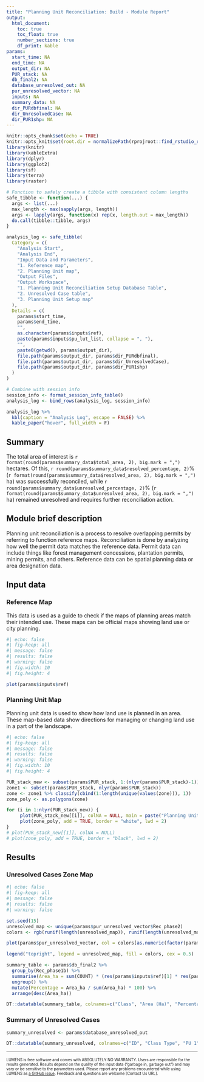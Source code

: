 ```yaml
---
title: "Planning Unit Reconciliation: Build - Module Report"
output: 
  html_document:
    toc: true
    toc_float: true
    number_sections: true
    df_print: kable
params:
  start_time: NA
  end_time: NA
  output_dir: NA
  PUR_stack: NA
  db_final2: NA
  database_unresolved_out: NA
  pur_unresolved_vector: NA
  inputs: NA
  summary_data: NA
  dir_PURdbfinal: NA
  dir_UnresolvedCase: NA
  dir_PUR1shp: NA
---
```


```r
knitr::opts_chunk$set(echo = TRUE)
knitr::opts_knit$set(root.dir = normalizePath(rprojroot::find_rstudio_root_file()))
library(knitr)
library(kableExtra)
library(dplyr)
library(ggplot2)
library(sf)
library(terra)
library(raster)
```

```r
# Function to safely create a tibble with consistent column lengths
safe_tibble <- function(...) {
  args <- list(...)
  max_length <- max(sapply(args, length))
  args <- lapply(args, function(x) rep(x, length.out = max_length))
  do.call(tibble::tibble, args)
}

analysis_log <- safe_tibble(
  Category = c(
    "Analysis Start",
    "Analysis End",
    "Input Data and Parameters",
    "1. Reference map",
    "2. Planning Unit map",
    "Output Files",
    "Output Workspace",
    "1. Planning Unit Reconciliation Setup Database Table",
    "2. Unresolved Case table",
    "3. Planning Unit Setup map"
  ),
  Details = c(
    params$start_time,
    params$end_time,
    "",
    as.character(params$inputs$ref),
    paste(params$inputs$pu_lut_list, collapse = ", "),
    "",
    paste0(getwd(), params$output_dir),
    file.path(params$output_dir, params$dir_PURdbfinal),
    file.path(params$output_dir, params$dir_UnresolvedCase),
    file.path(params$output_dir, params$dir_PUR1shp)
  )
)

# Combine with session info
session_info <- format_session_info_table()
analysis_log <- bind_rows(analysis_log, session_info)

analysis_log %>% 
  kbl(caption = "Analysis Log", escape = FALSE) %>%
  kable_paper("hover", full_width = F)
```

## Summary

The total area of interest is `r format(round(params$summary_data$total_area, 2), big.mark = ",")` hectares. Of this, `r round(params$summary_data$resolved_percentage, 2)`% (`r format(round(params$summary_data$resolved_area, 2), big.mark = ",")` ha) was successfully reconciled, while `r round(params$summary_data$unresolved_percentage, 2)`% (`r format(round(params$summary_data$unresolved_area, 2), big.mark = ",")` ha) remained unresolved and requires further reconciliation action.

## Module brief description

Planning unit reconciliation is a process to resolve overlapping permits by referring to function reference maps. Reconciliation is done by analyzing how well the permit data matches the reference data. Permit data can include things like forest management concessions, plantation permits, mining permits, and others. Reference data can be spatial planning data or area designation data.

## Input data

### Reference Map 

This data is used as a guide to check if the maps of planning areas match their intended use. These maps can be official maps showing land use or city planning.

```r
#| echo: false
#| fig-keep: all
#| message: false
#| results: false
#| warning: false
#| fig.width: 10
#| fig.height: 4

plot(params$inputs$ref)
```

### Planning Unit Map

Planning unit data is used to show how land use is planned in an area. These map-based data show directions for managing or changing land use in a part of the landscape.

```r
#| echo: false
#| fig-keep: all
#| message: false
#| results: false
#| warning: false
#| fig.width: 10
#| fig.height: 4

PUR_stack_new <- subset(params$PUR_stack, 1:(nlyr(params$PUR_stack)-1))
zone1 <- subset(params$PUR_stack, nlyr(params$PUR_stack))
zone <- zone1 %>% classify(cbind(1:length(unique(values(zone))), 1))
zone_poly <- as.polygons(zone)

for (i in 1:nlyr(PUR_stack_new)) {
     plot(PUR_stack_new[[i]], colNA = NULL, main = paste("Planning Unit", i))
     plot(zone_poly, add = TRUE, border = "white", lwd = 2)
}
# plot(PUR_stack_new[[1]], colNA = NULL)
# plot(zone_poly, add = TRUE, border = "black", lwd = 2)
```

## Results

### Unresolved Cases Zone Map

```r
#| echo: false
#| fig-keep: all
#| message: false
#| results: false
#| warning: false

set.seed(15)
unresolved_map <- unique(params$pur_unresolved_vector$Rec_phase2)
colors <- rgb(runif(length(unresolved_map)), runif(length(unresolved_map)), runif(length(unresolved_map)))

plot(params$pur_unresolved_vector, col = colors[as.numeric(factor(params$pur_unresolved_vector$Rec_phase2))], border = NA, legend = FALSE)

legend("topright", legend = unresolved_map, fill = colors, cex = 0.5)
```

```r
summary_table <- params$db_final2 %>%
  group_by(Rec_phase1b) %>%
  summarise(Area_ha = sum(COUNT) * (res(params$inputs$ref)[1] * res(params$inputs$ref)[2] / 10000)) %>%
  ungroup() %>%
  mutate(Percentage = Area_ha / sum(Area_ha) * 100) %>%
  arrange(desc(Area_ha))

DT::datatable(summary_table, colnames=c("Class", "Area (Ha)", "Percentage (%)"))
```

### Summary of Unresolved Cases

```r
summary_unresolved <- params$database_unresolved_out

DT::datatable(summary_unresolved, colnames=c("ID", "Class Type", "PU 1", "PU 2", "PU 3", "PU 4", "Reference", "Area (Ha)"))
```

------------------------------------------------------------------------

<font size="1"> LUMENS is free software and comes with ABSOLUTELY NO WARRANTY. Users are responsible for the results generated. Results depend on the quality of the input data ("garbage in, garbage out") and may vary or be sensitive to the parameters used. Please report any problems encountered while using LUMENS as [a GitHub issue](https://github.com/icraf-indonesia/lumens-shiny/issues). Feedback and questions are welcome [Contact Us URL]. </font size>